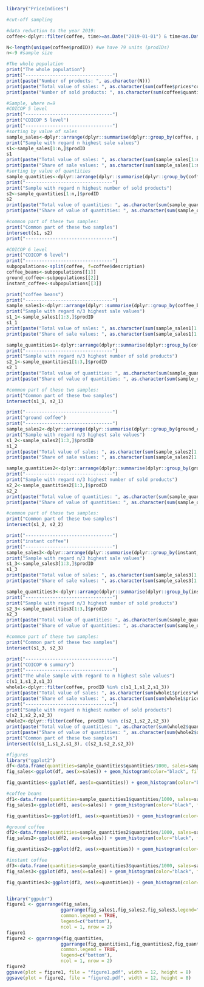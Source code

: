 

```{r}
library("PriceIndices")

#cut-off sampling

#data reduction to the year 2019:
coffee<-dplyr::filter(coffee, time>=as.Date("2019-01-01") & time<as.Date("2020-01-01"))

N<-length(unique(coffee$prodID)) #we have 79 units (prodIDs)
n<-9 #sample size

#The whole population
print("The whole population")
print("--------------------------------")
print(paste("Number of products: ", as.character(N)))
print(paste("Total value of sales: ", as.character(sum(coffee$prices*coffee$quantities))))
print(paste("Number of sold products: ", as.character(sum(coffee$quantities))))

#Sample, where n=9
#COICOP 5 level
print("--------------------------------")
print("COICOP 5 level")
print("--------------------------------")
#sorting by value of sales
sample_sales<-dplyr::arrange(dplyr::summarise(dplyr::group_by(coffee, prodID), sales=sum(prices*quantities)), desc(sales))
print("Sample with regard n highest sale values")
s1<-sample_sales[1:n,]$prodID
s1
print(paste("Total value of sales: ", as.character(sum(sample_sales[1:n,]$sales))))
print(paste("Share of sale values: ", as.character(sum(sample_sales[1:n,]$sales)/sum(coffee$prices*coffee$quantities))))
#sorting by value of quantities
sample_quantities<-dplyr::arrange(dplyr::summarise(dplyr::group_by(coffee, prodID), quantities=sum(quantities)), desc(quantities))
print("--------------------------------")
print("Sample with regard n highest number of sold products")
s2<-sample_quantities[1:n,]$prodID
s2
print(paste("Total value of quantities: ", as.character(sum(sample_quantities[1:n,]$quantities))))
print(paste("Share of value of quantities: ", as.character(sum(sample_quantities[1:n,]$quantities)/sum(coffee$quantities))))

#common part of these two samples:
print("Common part of these two samples")
intersect(s1, s2)
print("--------------------------------")

#COICOP 6 level
print("COICOP 6 level")
print("--------------------------------")
subpopulations<-split(coffee, f=coffee$description)
coffee_beans<-subpopulations[[1]] 
ground_coffee<-subpopulations[[2]]
instant_coffee<-subpopulations[[3]]

print("coffee beans")
print("--------------------------------")
sample_sales1<-dplyr::arrange(dplyr::summarise(dplyr::group_by(coffee_beans, prodID), sales=sum(prices*quantities)), desc(sales))
print("Sample with regard n/3 highest sale values")
s1_1<-sample_sales1[1:3,]$prodID
s1_1
print(paste("Total value of sales: ", as.character(sum(sample_sales1[1:3,]$sales))))
print(paste("Share of sale values: ", as.character(sum(sample_sales1[1:3,]$sales)/sum(coffee_beans$prices*coffee_beans$quantities))))

sample_quantities1<-dplyr::arrange(dplyr::summarise(dplyr::group_by(coffee_beans, prodID), quantities=sum(quantities)), desc(quantities))
print("--------------------------------")
print("Sample with regard n/3 highest number of sold products")
s2_1<-sample_quantities1[1:3,]$prodID
s2_1
print(paste("Total value of quantities: ", as.character(sum(sample_quantities1[1:3,]$quantities))))
print(paste("Share of value of quantities: ", as.character(sum(sample_quantities1[1:3,]$quantities)/sum(coffee_beans$quantities))))

#common part of these two samples:
print("Common part of these two samples")
intersect(s1_1, s2_1)

print("--------------------------------")
print("ground coffee")
print("--------------------------------")
sample_sales2<-dplyr::arrange(dplyr::summarise(dplyr::group_by(ground_coffee, prodID), sales=sum(prices*quantities)), desc(sales))
print("Sample with regard n/3 highest sale values")
s1_2<-sample_sales2[1:3,]$prodID
s1_2
print(paste("Total value of sales: ", as.character(sum(sample_sales2[1:3,]$sales))))
print(paste("Share of sale values: ", as.character(sum(sample_sales2[1:3,]$sales)/sum(ground_coffee$prices*ground_coffee$quantities))))

sample_quantities2<-dplyr::arrange(dplyr::summarise(dplyr::group_by(ground_coffee, prodID), quantities=sum(quantities)), desc(quantities))
print("--------------------------------")
print("Sample with regard n/3 highest number of sold products")
s2_2<-sample_quantities2[1:3,]$prodID
s2_2
print(paste("Total value of quantities: ", as.character(sum(sample_quantities2[1:3,]$quantities))))
print(paste("Share of value of quantities: ", as.character(sum(sample_quantities2[1:3,]$quantities)/sum(ground_coffee$quantities))))

#common part of these two samples:
print("Common part of these two samples")
intersect(s1_2, s2_2)

print("--------------------------------")
print("instant coffee")
print("--------------------------------")
sample_sales3<-dplyr::arrange(dplyr::summarise(dplyr::group_by(instant_coffee, prodID), sales=sum(prices*quantities)), desc(sales))
print("Sample with regard n/3 highest sale values")
s1_3<-sample_sales3[1:3,]$prodID
s1_3
print(paste("Total value of sales: ", as.character(sum(sample_sales3[1:3,]$sales))))
print(paste("Share of sale values: ", as.character(sum(sample_sales3[1:3,]$sales)/sum(instant_coffee$prices*instant_coffee$quantities))))

sample_quantities3<-dplyr::arrange(dplyr::summarise(dplyr::group_by(instant_coffee, prodID), quantities=sum(quantities)), desc(quantities))
print("--------------------------------")
print("Sample with regard n/3 highest number of sold products")
s2_3<-sample_quantities3[1:3,]$prodID
s2_3
print(paste("Total value of quantities: ", as.character(sum(sample_quantities3[1:3,]$quantities))))
print(paste("Share of value of quantities: ", as.character(sum(sample_quantities3[1:3,]$quantities)/sum(instant_coffee$quantities))))

#common part of these two samples:
print("Common part of these two samples")
intersect(s1_3, s2_3)

print("--------------------------------")
print("COICOP 6 summary")
print("--------------------------------")
print("The whole sample with regard to n highest sale values")
c(s1_1,s1_2,s1_3)
whole1<-dplyr::filter(coffee, prodID %in% c(s1_1,s1_2,s1_3))
print(paste("Total value of sales: ", as.character(sum(whole1$prices*whole1$quantities))))
print(paste("Share of sale values: ", as.character(sum(sum(whole1$prices*whole1$quantities))/sum(coffee$prices*coffee$quantities))))
print("--------------------------------")
print("Sample with regard n highest number of sold products")
c(s2_1,s2_2,s2_3)
whole2<-dplyr::filter(coffee, prodID %in% c(s2_1,s2_2,s2_3))
print(paste("Total value of quantities: ", as.character(sum(whole2$quantities))))
print(paste("Share of value of quantities: ", as.character(sum(whole2$quantities)/sum(coffee$quantities))))
print("Common part of these two samples")
intersect(c(s1_1,s1_2,s1_3), c(s2_1,s2_2,s2_3))
```


```{r}
#figures
library("ggplot2")
df<-data.frame(quantities=sample_quantities$quantities/1000, sales=sample_sales$sales/1000000)
fig_sales<-ggplot(df, aes(x=sales)) + geom_histogram(color="black", fill="grey", bins=18)+labs(title="COICOP 5",x="value of sales (in millions of PLN)", y = "number of product IDs")

fig_quantities<-ggplot(df, aes(x=quantities)) + geom_histogram(color="black", fill="grey", bins=18)+labs(title="COICOP 5",x="number of products sold (in thousands)", y = "number of product IDs")

#coffee beans
df1<-data.frame(quantities=sample_quantities1$quantities/1000, sales=sample_sales1$sales/1000000)
fig_sales1<-ggplot(df1, aes(x=sales)) + geom_histogram(color="black", fill="grey", bins=18)+labs(title="COICOP 6 (coffee beans)",x="value of sales (in millions of PLN)", y = "number of product IDs")

fig_quantities1<-ggplot(df1, aes(x=quantities)) + geom_histogram(color="black", fill="grey", bins=18)+labs(title="COICOP 6 (coffee beans)",x="number of products sold (in thousands)", y = "number of product IDs")

#ground coffee
df2<-data.frame(quantities=sample_quantities2$quantities/1000, sales=sample_sales2$sales/1000000)
fig_sales2<-ggplot(df2, aes(x=sales)) + geom_histogram(color="black", fill="grey", bins=18)+labs(title="COICOP 6 (ground coffee)",x="value of sales (in millions of PLN)", y = "number of product IDs")

fig_quantities2<-ggplot(df2, aes(x=quantities)) + geom_histogram(color="black", fill="grey", bins=18)+labs(title="COICOP 6 (ground coffee)",x="number of products sold (in thousands)", y = "number of product IDs")

#instant coffee
df3<-data.frame(quantities=sample_quantities3$quantities/1000, sales=sample_sales3$sales/1000000)
fig_sales3<-ggplot(df3, aes(x=sales)) + geom_histogram(color="black", fill="grey", bins=18)+labs(title="COICOP 6 (instant coffee)",x="value of sales (in millions of PLN)", y = "number of product IDs")

fig_quantities3<-ggplot(df3, aes(x=quantities)) + geom_histogram(color="black", fill="grey", bins=18)+labs(title="COICOP 6 (ground coffee)",x="number of products sold (in thousands)", y = "number of product IDs")


library("ggpubr")
figure1 <- ggarrange(fig_sales, 
                    ggarrange(fig_sales1,fig_sales2,fig_sales3,legend="none",ncol = 3, nrow = 1), 
                    common.legend = TRUE,
                    legend=c("bottom"),
                    ncol = 1, nrow = 2)
figure1
figure2 <- ggarrange(fig_quantities, 
                    ggarrange(fig_quantities1,fig_quantities2,fig_quantities3, legend="none",ncol = 3, nrow = 1),
                    common.legend = TRUE,
                    legend=c("bottom"),
                    ncol = 1, nrow = 2)
figure2
ggsave(plot = figure1, file = "figure1.pdf", width = 12, height = 8)
ggsave(plot = figure2, file = "figure2.pdf", width = 12, height = 8)
```


